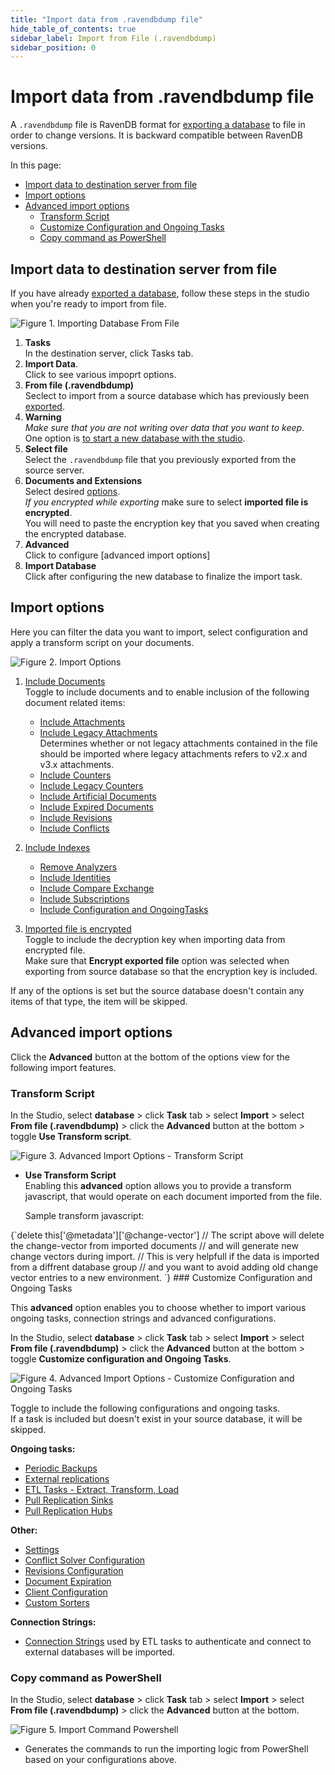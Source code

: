 ```yaml
---
title: "Import data from .ravendbdump file"
hide_table_of_contents: true
sidebar_label: Import from File (.ravendbdump)
sidebar_position: 0
---
```



# Import data from .ravendbdump file

A `.ravendbdump` file is RavenDB format for [exporting a database](../export-database.mdx) to file in order to change versions. It is backward compatible between RavenDB versions.  
  
In this page:

* [Import data to destination server from file](../../../../studio/database/tasks/import-data/import-data-file.mdx#import-data-to-destination-server-from-file)  
* [Import options](../../../../studio/database/tasks/import-data/import-data-file.mdx#import-options)  
* [Advanced import options](../../../../studio/database/tasks/import-data/import-data-file.mdx#advanced-import-options)  
    * [Transform Script](../../../../studio/database/tasks/import-data/import-data-file.mdx#transform-script)  
    * [Customize Configuration and Ongoing Tasks](../../../../studio/database/tasks/import-data/import-data-file.mdx#customize-configuration-and-ongoing-tasks)  
    * [Copy command as PowerShell](../../../../studio/database/tasks/import-data/import-data-file.mdx#copy-command-as-powershell)  



## Import data to destination server from file
  
If you have already [exported a database](../export-database.mdx), follow these steps in the studio when you're ready to import from file.  

![Figure 1. Importing Database From File ](./assets/studio-view-import-fromfile-steps.png)

1. **Tasks**  
   In the destination server, click Tasks tab.  
2. **Import Data**.  
   Click to see various impoprt options.  
3. **From file (.ravendbdump)**  
   Seclect to import from a source database which has previously been [exported](../export-database.mdx).  
4. **Warning**  
   *Make sure that you are not writing over data that you want to keep*.  
   One option is [to start a new database with the studio](https://ravendb.net/docs/article-page/5.2/csharp/studio/database/create-new-database/general-flow).  
5. **Select file**  
   Select the `.ravendbdump` file that you previously exported from the source server.  
6. **Documents and Extensions**  
  Select desired [options](../../tasks/import-data/import-data-file.mdx#import-options).  
  *If you encrypted while exporting* make sure to select **imported file is encrypted**.  
  You will need to paste the encryption key that you saved when creating the encrypted database.  
7. **Advanced**  
   Click to configure [advanced import options]  
8. **Import Database**  
   Click after configuring the new database to finalize the import task.  





## Import options 

Here you can filter the data you want to import, select configuration and apply a transform script on your documents.

![Figure 2. Import Options](./assets/import-from-file-options.png)


1. [Include Documents](../../../../studio/database/documents/document-view.mdx)  
   Toggle to include documents and to enable inclusion of the following document related items:  
    - [Include Attachments](../../../../document-extensions/attachments/what-are-attachments.mdx)  
    - [Include Legacy Attachments](../../../../studio/database/create-new-database/from-legacy-files.mdx)  
     Determines whether or not legacy attachments contained in the file should be imported where legacy attachments refers to v2.x and v3.x attachments.  
    - [Include Counters](../../../../document-extensions/counters/overview.mdx)  
    - [Include Legacy Counters](../../../../studio/database/create-new-database/from-legacy-files.mdx)  
    - [Include Artificial Documents](../../../../studio/database/indexes/create-map-reduce-index.mdx#artificial-documents--vs--regular-documents)  
    - [Include Expired Documents](../../../../server/extensions/expiration.mdx)  
    - [Include Revisions](../../../../server/extensions/revisions.mdx)  
    - [Include Conflicts](../../../../client-api/cluster/document-conflicts-in-client-side.mdx)  
       
2. [Include Indexes](../../../../indexes/what-are-indexes.mdx)  
    - [Remove Analyzers](../../../../indexes/using-analyzers.mdx)  
    - [Include Identities](../../../../client-api/document-identifiers/working-with-document-identifiers.mdx)  
    - [Include Compare Exchange](../../../../client-api/operations/compare-exchange/overview.mdx)  
    - [Include Subscriptions](../../../../client-api/data-subscriptions/what-are-data-subscriptions.mdx)  
    - [Include Configuration and OngoingTasks](../../../../studio/database/tasks/import-data/import-from-ravendb.mdx#customize-configuration-and-ongoing-tasks) 
  
  
3. [Imported file is encrypted](../../../../server/security/overview.mdx#encryption)  
 Toggle to include the decryption key when importing data from encrypted file.  
 Make sure that **Encrypt exported file** option was selected when exporting from source database so that the encryption key is included.

 <Admonition type="note" title="Import settings for items that don't exist in source database" id="import-settings-for-items-that-don-t-exist-in-source-database" href="#import-settings-for-items-that-don-t-exist-in-source-database">
If any of the options is set but the source database doesn't contain any items of that type, the item will be skipped.
</Admonition>





## Advanced import options

Click the **Advanced** button at the bottom of the options view for the following import features.

### Transform Script

In the Studio, select **database** &gt; click **Task** tab &gt; select **Import** &gt; select **From file (.ravendbdump)** &gt; click the **Advanced** button at the bottom &gt; toggle **Use Transform script**.  

![Figure 3. Advanced Import Options - Transform Script](./assets/import-from-file-advanced-transform-script.png)

- **Use Transform Script**  
  Enabling this **advanced** option allows you to provide a transform javascript, that would operate on each document imported from the file.  

  Sample transform javascript:  

<TabItem value="javascript" label="javascript">
<CodeBlock language="javascript">
{`delete this['@metadata']['@change-vector']
// The script above will delete the change-vector from imported documents
// and will generate new change vectors during import. 
// This is very helpfull if the data is imported from a diffrent database group
// and you want to avoid adding old change vector entries to a new environment. 
`}
</CodeBlock>
</TabItem>
### Customize Configuration and Ongoing Tasks

This **advanced** option enables you to choose whether to import various ongoing tasks, connection strings and advanced configurations.

In the Studio, select **database** &gt; click **Task** tab &gt; select **Import** &gt; select **From file (.ravendbdump)** &gt; click the **Advanced** button at the bottom &gt; toggle **Customize configuration and Ongoing Tasks**.  

![Figure 4. Advanced Import Options - Customize Configuration and Ongoing Tasks](./assets/import-from-file-advanced-configuration-ongoing-tasks.png)

Toggle to include the following configurations and ongoing tasks.  
If a task is included but doesn't exist in your source database, it will be skipped.  

**Ongoing tasks:**

- [Periodic Backups](../../../../studio/database/tasks/backup-task.mdx)  
- [External replications](../../../../studio/database/tasks/ongoing-tasks/external-replication-task.mdx)  
- [ETL Tasks - Extract, Transform, Load](../../../../server/ongoing-tasks/etl/basics.mdx)  
- [Pull Replication Sinks](../../../../studio/database/tasks/ongoing-tasks/hub-sink-replication/overview.mdx)  
- [Pull Replication Hubs](../../../../studio/database/tasks/ongoing-tasks/hub-sink-replication/overview.mdx)  

**Other:**

- [Settings](../../../../studio/database/settings/database-settings.mdx)  
- [Conflict Solver Configuration](../../../../client-api/operations/server-wide/modify-conflict-solver.mdx)  
- [Revisions Configuration](../../../../client-api/operations/revisions/configure-revisions.mdx)  
- [Document Expiration](../../../../server/extensions/expiration.mdx)  
- [Client Configuration](../../../../studio/server/client-configuration.mdx)  
- [Custom Sorters](../../../../indexes/querying/sorting.mdx#creating-a-custom-sorter)  

**Connection Strings:**

- [Connection Strings](../../../../client-api/operations/maintenance/connection-strings/add-connection-string.mdx) used by ETL tasks to authenticate and connect to external databases will be imported.
### Copy command as PowerShell

In the Studio, select **database** &gt; click **Task** tab &gt; select **Import** &gt; select **From file (.ravendbdump)** &gt; click the **Advanced** button at the bottom.  

![Figure 5. Import Command Powershell](./assets/import-command-powershell.png)

- Generates the commands to run the importing logic from PowerShell based on your configurations above.  


